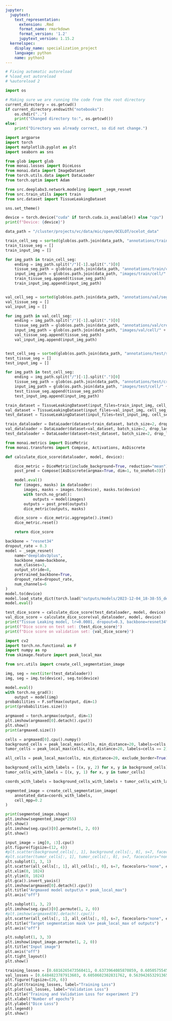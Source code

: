 ```yaml
---
jupyter:
  jupytext:
    text_representation:
      extension: .Rmd
      format_name: rmarkdown
      format_version: '1.2'
      jupytext_version: 1.15.2
  kernelspec:
    display_name: specialization_project
    language: python
    name: python3
---
```


```python
# Fixing automatic autoreload
# %load_ext autoreload
# %autoreload 2
```

```python
import os 

# Making sure we are running the code from the root directory
current_directory = os.getcwd()
if current_directory.endswith("notebooks"):
    os.chdir("..")
    print("Changed directory to:", os.getcwd())
else:
    print("Directory was already correct, so did not change.")
```

```python
import argparse
import torch
import matplotlib.pyplot as plt 
import seaborn as sns

from glob import glob
from monai.losses import DiceLoss
from monai.data import ImageDataset
from torch.utils.data import DataLoader
from torch.optim import Adam

from src.deeplabv3.network.modeling import _segm_resnet
from src.train_utils import train
from src.dataset import TissueLeakingDataset

sns.set_theme()

device = torch.device("cuda" if torch.cuda.is_available() else "cpu")
print(f"Device: {device}")
```

```python
data_path = "/cluster/projects/vc/data/mic/open/OCELOT/ocelot_data"
```

```python
train_cell_seg = sorted(glob(os.path.join(data_path, "annotations/train/segmented_cell/*")))
train_tissue_seg = []
train_input_img = []

for img_path in train_cell_seg: 
    ending = img_path.split("/")[-1].split(".")[0]
    tissue_seg_path = glob(os.path.join(data_path, "annotations/train/cropped_tissue/" + ending + "*"))[0]
    input_img_path = glob(os.path.join(data_path, "images/train/cell/" + ending + "*"))[0]
    train_tissue_seg.append(tissue_seg_path)
    train_input_img.append(input_img_path)


val_cell_seg = sorted(glob(os.path.join(data_path, "annotations/val/segmented_cell/*")))
val_tissue_seg = []
val_input_img = []

for img_path in val_cell_seg: 
    ending = img_path.split("/")[-1].split(".")[0]
    tissue_seg_path = glob(os.path.join(data_path, "annotations/val/cropped_tissue/" + ending + "*"))[0]
    input_img_path = glob(os.path.join(data_path, "images/val/cell/" + ending + "*"))[0]
    val_tissue_seg.append(tissue_seg_path)
    val_input_img.append(input_img_path)


test_cell_seg = sorted(glob(os.path.join(data_path, "annotations/test/segmented_cell/*")))
test_tissue_seg = []
test_input_img = []

for img_path in test_cell_seg: 
    ending = img_path.split("/")[-1].split(".")[0]
    tissue_seg_path = glob(os.path.join(data_path, "annotations/test/cropped_tissue/" + ending + "*"))[0]
    input_img_path = glob(os.path.join(data_path, "images/test/cell/" + ending + "*"))[0]
    test_tissue_seg.append(tissue_seg_path)
    test_input_img.append(input_img_path)
```

```python
train_dataset = TissueLeakingDataset(input_files=train_input_img, cell_seg_files=train_cell_seg, tissue_seg_files=train_tissue_seg)
val_dataset = TissueLeakingDataset(input_files=val_input_img, cell_seg_files=val_cell_seg, tissue_seg_files=val_tissue_seg)
test_dataset = TissueLeakingDataset(input_files=test_input_img, cell_seg_files=test_cell_seg, tissue_seg_files=test_tissue_seg)

train_dataloader = DataLoader(dataset=train_dataset, batch_size=2, drop_last=True)
val_dataloader = DataLoader(dataset=val_dataset, batch_size=2, drop_last=True)
test_dataloader = DataLoader(dataset=test_dataset, batch_size=2, drop_last=True)
```

```python
from monai.metrics import DiceMetric
from monai.transforms import Compose, Activations, AsDiscrete

def calculate_dice_score(dataloader, model, device): 

    dice_metric = DiceMetric(include_background=True, reduction="mean")
    post_pred = Compose([AsDiscrete(argmax=True, dim=1, to_onehot=3)])

    model.eval()
    for (images, masks) in dataloader: 
        images, masks = images.to(device), masks.to(device)
        with torch.no_grad(): 
            outputs = model(images)
        outputs = post_pred(outputs)
        dice_metric(outputs, masks)

    dice_score = dice_metric.aggregate().item()
    dice_metric.reset()

    return dice_score
```

```python
backbone = "resnet34"
dropout_rate = 0.3
model = _segm_resnet(
    name="deeplabv3plus",
    backbone_name=backbone,
    num_classes=3,
    output_stride=8,
    pretrained_backbone=True,
    dropout_rate=dropout_rate,
    num_channels=6
)
model.to(device)
model.load_state_dict(torch.load("outputs/models/2023-12-04_18-38-55_deeplabv3plus_tissue_leaking_lr-0.0001_dropout-0.3_backbone-resnet34_epochs-100.pth"))
model.eval()

test_dice_score = calculate_dice_score(test_dataloader, model, device)
val_dice_score = calculate_dice_score(val_dataloader, model, device)
print("Tissue Leaking model, lr=0.0001, dropout=0.3, backbone=resnet34")
print(f"Dice score on test set: {test_dice_score}")
print(f"Dice score on validation set: {val_dice_score}")
```

```python
import cv2
import torch.nn.functional as F
import numpy as np
from skimage.feature import peak_local_max

from src.utils import create_cell_segmentation_image

img, seg = next(iter(test_dataloader))
img, seg = img.to(device), seg.to(device)

model.eval()
with torch.no_grad():
    output = model(img)
probabilities = F.softmax(output, dim=1)
print(probabilities.size())
```

```python
argmaxed = torch.argmax(output, dim=1)
plt.imshow(argmaxed[0].detach().cpu())
plt.show()
print(argmaxed.size())
```

```python
cells = argmaxed[0].cpu().numpy()
background_cells = peak_local_max(cells, min_distance=20, labels=cells == 1)
tumor_cells = peak_local_max(cells, min_distance=20, labels=cells == 2)

all_cells = peak_local_max(cells, min_distance=20, exclude_border=True)

background_cells_with_labels = [(x, y, 2) for x, y in background_cells]
tumor_cells_with_labels = [(x, y, 1) for x, y in tumor_cells]

coords_with_labels = background_cells_with_labels + tumor_cells_with_labels
```

```python
segmented_image = create_cell_segmentation_image(
    annotated_data=coords_with_labels, 
    cell_mpp=0.2
)
```

```python
print(segmented_image.shape)
plt.imshow(segmented_image*255)
plt.show()
plt.imshow(seg.cpu()[0].permute(1, 2, 0))
plt.show()
```

```python
input_image = img[0, :3].cpu()
plt.figure(figsize=(12, 4))
#plt.scatter(background_cells[:, 1], background_cells[:, 0], s=7, facecolors="none", edgecolors="y")
#plt.scatter(tumor_cells[:, 1], tumor_cells[:, 0], s=7, facecolors="none", edgecolors="g")
plt.subplot(1, 3, 1)
plt.scatter(all_cells[:, 1], all_cells[:, 0], s=7, facecolors="none", edgecolors="y")
plt.xlim(0, 1024)
plt.ylim(0, 1024)
plt.gca().invert_yaxis()
plt.imshow(argmaxed[0].detach().cpu())
plt.title("Argmaxed model output\n + peak_local_max")
plt.axis("off")

plt.subplot(1, 3, 2)
plt.imshow(seg.cpu()[0].permute(1, 2, 0))
#plt.imshow(argmaxed[0].detach().cpu())
plt.scatter(all_cells[:, 1], all_cells[:, 0], s=7, facecolors="none", edgecolors="black")
plt.title("Target segmentation mask \n+ peak_local_max of outputs")
plt.axis("off")

plt.subplot(1, 3, 3)
plt.imshow(input_image.permute(1, 2, 0))
plt.title("Input image")
plt.axis("off")
plt.tight_layout()
plt.show()
```

```python
training_losses = [0.6816265473560411, 0.6373964085870859, 0.6050575545855931, 0.5816195339572673, 0.5736042905826958, 0.5665267036885632, 0.556762449595393, 0.5569390776206036, 0.5490029028483799, 0.5448756436912381, 0.5434097805801703, 0.5366764117260369, 0.535835996574285, 0.5354424161570412, 0.5326408883746789, 0.5310142216633778, 0.5320193676316008, 0.5279067316833808, 0.5224982962316397, 0.5232757104902851, 0.518204577723328, 0.5208658788885389, 0.5165681249024917, 0.5166864662754292, 0.5163541326717455, 0.5154696885420351, 0.5141025124763956, 0.5109306884055235, 0.51251192178045, 0.5115902369119683, 0.5112933346203395, 0.5093840567433104, 0.5074319200856345, 0.5081957809779108, 0.5062605373713435, 0.5062366578043723, 0.5050369044955896, 0.5040192816938672, 0.5051999974007509, 0.5019889577310912, 0.5016482156150195, 0.5013132977242373, 0.49953997135162354, 0.49983558910233633, 0.5008069623489769, 0.5003583558968135, 0.4983057410133128, 0.4987408062633203, 0.4958089571826312, 0.49764298784489536, 0.495467340459629, 0.49739971817756184, 0.49476122247929477, 0.4947957822254726, 0.49297429347524835, 0.4930061004599746, 0.4926298254606675, 0.4933912954768356, 0.4912620691620574, 0.4890154965069829, 0.48934625241221213, 0.4888954351142961, 0.490931263383554, 0.4907783580069639, 0.48850226402282715, 0.48635075591048416, 0.48472729507757695, 0.4865133111574212, 0.48329997184325235, 0.48535742686719313, 0.48538472822734285, 0.48226866916734346, 0.4817915035753834, 0.4798404464916307, 0.48328542101139926, 0.4835352459732367, 0.4812447319225389, 0.48129828122197366, 0.4818223708746385, 0.4803693349264106, 0.47915463423242377, 0.4776195956736195, 0.4798867878865223, 0.4796409467045142, 0.48153935768166367, 0.4763504382298917, 0.47814940068186546, 0.47721805073777024, 0.4765826846872057, 0.47642143587676844, 0.4752552466733115, 0.4741565700696439, 0.4738978488104684, 0.47239517496556654, 0.4722962306470287, 0.47409167581675005, 0.4697180274797946, 0.4732159169352784, 0.46990032585299746, 0.4706717595762136, 0.47215968735364017, 0.46930171883836086, 0.4694587302451231, 0.4702237734989244, 0.4709209726781261, 0.469053256268404, 0.4657025434532944, 0.46675994870614035, 0.46571988840492407, 0.46536535328748274, 0.4641509852847274, 0.46811356653972547, 0.4667716932540037, 0.46282497291662256, 0.4653707602802588, 0.4663413610993599, 0.4625845606229743, 0.4621932245030695, 0.4590114938969515, 0.46311064642302846, 0.46176393299686663, 0.4587804973125458, 0.45957679103831856, 0.4589533447002878, 0.45540642555879085, 0.46063609816590134, 0.45569796890628583, 0.45674858531173396, 0.45615617596373265, 0.45706414446538807, 0.4576328110938169, 0.45484874199847786, 0.45416522451809477, 0.45643073806957324, 0.45427845144758416, 0.45381955224640513, 0.45250301215113425, 0.4518446569540063, 0.45303280134590307, 0.45226852261290257, 0.44896712473460604, 0.4499532525636712, 0.4515604261232882, 0.44974094568466655, 0.45339642677988323, 0.45138430169650484, 0.45045063142873804, 0.4478226741965936, 0.4477335634280224, 0.44549401986355686, 0.4519914467724002, 0.4483773361663429, 0.4486247684274401, 0.44449910825612593, 0.44221534047807964, 0.4444568887048838, 0.4432898096892299, 0.44343284867247756, 0.4447852811034845, 0.44882030937136436, 0.444249511981497, 0.442794926312505, 0.4417589367652426, 0.4409597880986272, 0.44150338914929604, 0.4381643059302349, 0.4397137025181128, 0.43827422845120334, 0.4388477960411383, 0.4389923956929421, 0.44056247691718897, 0.43656487793338544, 0.4395182211788333, 0.4369427586088375, 0.43533915281295776, 0.43246729519902444, 0.4387429672844556, 0.4366171937815997, 0.4366897685187204, 0.43271244362908967, 0.43334441768879794, 0.4351888274659916, 0.436783462154622, 0.4353988590289135, 0.43636184565874997, 0.432642898997482, 0.4310987762042454, 0.43079706965660564, 0.43277077833000493, 0.43350028930878154, 0.42906200885772705, 0.42694936236556696, 0.4283568591487651, 0.42688814961180394, 0.4299958032004687, 0.42542219466092634, 0.4268152069072334, 0.43163986352025246, 0.43008306196757723, 0.4317478519313189, 0.43227467670732617, 0.4319496957623229, 0.43106420794311834, 0.4258911670470724, 0.4235396780529801, 0.4271812809973347, 0.42287457232572595, 0.4259882344275105, 0.42508088934178256, 0.4243379673179315, 0.42326291909023206, 0.426359700913332, 0.42306262741283496, 0.426185561686146, 0.4244688457372237, 0.4233275706670722, 0.4248920527039742, 0.42639175239874394, 0.4201137776277503, 0.4226615374185601, 0.42103806259680765, 0.4240529671007273, 0.4247783647508037, 0.42393405644261106, 0.42099993387047124, 0.4194071809856259, 0.4171909525686381, 0.41926929354667664, 0.41866885216868654, 0.41575322771558954, 0.42207616081043164, 0.4210524115027214, 0.41559189558029175, 0.4164760082351918, 0.4154514773767822, 0.4190176311804324, 0.41742187373492184, 0.41818568110466003, 0.41555897617826654, 0.4117157380191647, 0.41698106393522144, 0.4154576744352068, 0.40980967940116414, 0.4139198083050397, 0.4099227037965035, 0.4132142821136786, 0.4140240343249574, 0.4141340109766746, 0.41353602312049087, 0.4101058731273729, 0.4036317388622128, 0.3794860365439434, 0.360679636804425, 0.3575720580256715, 0.3539987556180175, 0.353141113203399, 0.3481139498097556, 0.3416356626822024, 0.35322418200726413, 0.3412562769894697, 0.34158517268239236, 0.3392329118689712, 0.3396653289697608, 0.34237997020993916, 0.3391019677629276, 0.33541919138966775, 0.3353153917254234, 0.34053593448230196, 0.3441357132123441, 0.3366021343639919, 0.33992040339781315, 0.33622488561941655, 0.33833370099262317, 0.34569465566654595, 0.3368644367675392, 0.3343900381302347, 0.33401536880707255, 0.3394279735428946, 0.337051586228974, 0.334201377873518, 0.3483441812651498, 0.3463935091787455, 0.334369169814246, 0.335361115786494, 0.33430301534886264, 0.3347654838343056, 0.33705342424159146, 0.3361697631831072, 0.33509441267470924, 0.33654010660794315, 0.3449721774276422, 0.33877915022324545, 0.3414808335352917, 0.3381431148368485, 0.3358419811239048, 0.338483562274855, 0.33282941883924055, 0.34010555184617336, 0.33763027951425434, 0.3325781651905605]
val_losses = [0.6484823787913603, 0.6050602302831762, 0.5639426532913657, 0.5452724379651687, 0.5503328547758215, 0.530257044469609, 0.5352154058568618, 0.5204567926771501, 0.5164669874836417, 0.5137251808362848, 0.517364510718514, 0.6475581421571619, 0.5049816930995268, 0.5019432341351229, 0.5037699236589319, 0.5086038708686829, 0.5067627096877378, 0.5833679735660553, 0.5274711391505074, 0.5070031408001395, 0.49204832490752726, 0.4983741343021393, 0.4896012562162736, 0.4929051118738511, 0.4907990623922909, 0.4854371056837194, 0.4862033426761627, 0.4918150305747986, 0.48280319396187277, 0.484990211094127, 0.48689886051065784, 0.48559052803937125, 0.48792818539282856, 0.47962072316338034, 0.48162464359227347, 0.4816305514644174, 0.488113613689647, 0.48379246802891, 0.48195871009546165, 0.4806018121102277, 0.4851138907320359, 0.4852576080490561, 0.4820343010565814, 0.4806674245525809, 0.4783886583412395, 0.4759443787967457, 0.4791682976133683, 0.47684736988123727, 0.4815613101510441, 0.47453703599817615, 0.4752241390592912, 0.4767185414538664, 0.4773283337845522, 0.4769660129266627, 0.47659602936576395, 0.47628714757807117, 0.4742969432297875, 0.47152768163120046, 0.47761623123112845, 0.4802348122877233, 0.4748622757547042, 0.4770737185197718, 0.4752291458494523, 0.47817224439452677, 0.47616784186924205, 0.4727504744249232, 0.48139634027200584, 0.48185208264519186, 0.4730805824784672, 0.47367044406778674, 0.470687235102934, 0.472293206874062, 0.4754050794769736, 0.4697782905662761, 0.4754915640634649, 0.47326139667454886, 0.47616180076318626, 0.47429492719033184, 0.4725095594630522, 0.47152984317611246, 0.46821267464581656, 0.47011326516375823, 0.4689611862687504, 0.47910509389989514, 0.4683277940048891, 0.46931130570523877, 0.4708247903515311, 0.46981820288826437, 0.4706785976886749, 0.4677908876362969, 0.47176985530292287, 0.46842164502424355, 0.4711442256675047, 0.4696991426103255, 0.47018585134955015, 0.4700814468019149, 0.46840864069321575, 0.46738115654272194, 0.46921570336117463, 0.4688489892903496, 0.46916431363891153, 0.46826952345231, 0.4677610590177424, 0.4693276601679185, 0.4652647113098818, 0.46488526989431944, 0.4661767850903904, 0.47018610554582935, 0.4634701083688175, 0.46693674606435437, 0.4741898967939265, 0.47138338930466595, 0.46426504675079794, 0.4756353444912854, 0.4662785495028776, 0.4687907537993263, 0.4669950253823224, 0.46616532171473785, 0.4745493320857777, 0.4676029822405647, 0.4673889892942765, 0.4738258666851941, 0.46069977563970227, 0.4687066726824817, 0.47228802126996655, 0.47672385503264036, 0.4705705818007974, 0.4675343930721283, 0.4689972383134505, 0.46905264083076925, 0.4658391826293048, 0.46766737804693337, 0.47100234031677246, 0.47944536454537334, 0.4698023971389322, 0.4685494023210862, 0.466271311044693, 0.47177708674879637, 0.4700353478684145, 0.47075910077375527, 0.479439856374965, 0.46580098832354827, 0.4686811320921954, 0.4639737045063692, 0.4656171903890722, 0.47228646979612465, 0.46921944793532877, 0.47003764089416056, 0.4680285138242385, 0.46935179829597473, 0.46647748877020445, 0.47732383012771606, 0.46624627183465395, 0.4670558063422932, 0.4650103660190807, 0.4694131700431599, 0.4660726242205676, 0.47352810116375194, 0.46481429303393645, 0.4715811329729417, 0.4674766554551966, 0.4785720670924467, 0.46843811869621277, 0.480000343392877, 0.4706380104317385, 0.46630457394263325, 0.46990128299769235, 0.4628215730190277, 0.4673069329822765, 0.46820374622064476, 0.4712279701934141, 0.4803961164811078, 0.4634109262157889, 0.4683438644689672, 0.4664347469806671, 0.4664166359340443, 0.46421732972649965, 0.4699685380739324, 0.46789107953800874, 0.4648853540420532, 0.46725787485347076, 0.4719669450731838, 0.4683137641233556, 0.4695506464032566, 0.4669937894624822, 0.4656020560685326, 0.47178298059631796, 0.4774126322830425, 0.4620717273038976, 0.47180649638175964, 0.47138795607230244, 0.4713090851026423, 0.4695242906317991, 0.46638209328931923, 0.4691949416609371, 0.4720211940653184, 0.4663550941383137, 0.4768238102688509, 0.4643632085884319, 0.46807752812609954, 0.47802798362339244, 0.48098553278866935, 0.47441007810480457, 0.469961578355116, 0.46681176038349376, 0.4748846660642063, 0.4768632264698253, 0.46390261369593006, 0.46772507534307595, 0.47180850365582633, 0.473681216730791, 0.472969007842681, 0.46845009747673483, 0.47093403164078207, 0.48076338277143593, 0.4661901488023646, 0.46927494511884804, 0.4665280738297631, 0.4719778316862443, 0.47309300478766947, 0.46486351770513196, 0.46636440298136544, 0.4709041486768162, 0.46015127792077903, 0.46397262986968546, 0.4674511113587548, 0.4636106350842644, 0.4688198198290432, 0.46377018094062805, 0.47397204006419463, 0.4805029858561123, 0.46369895514319925, 0.47178887794999513, 0.47025973831906037, 0.46328551103087035, 0.47462352935005636, 0.4700235005687265, 0.4608183555743274, 0.46960923952214856, 0.46642067327218895, 0.4632412791252136, 0.48059483135447784, 0.4702894214321585, 0.4671071452253005, 0.4769115412936491, 0.4662361618350534, 0.4724045150420245, 0.48061348760829253, 0.4753103098448585, 0.4450343584313112, 0.4385901233729194, 0.38177820514230165, 0.38887443261988025, 0.38243576358346376, 0.38354357025202584, 0.3831683642723981, 0.37960077208631177, 0.4007214325315812, 0.3799986401024987, 0.3867606766083661, 0.3744363644543816, 0.38165026903152466, 0.3770580256686491, 0.38869450022192564, 0.38612231787513285, 0.38560090345494885, 0.37984875545782204, 0.38388824287582846, 0.3784891209181617, 0.3819423054947573, 0.380402568508597, 0.37837516209658456, 0.3814518311444451, 0.3827669480267693, 0.3789021267610438, 0.38561293307472677, 0.38969159652205076, 0.3839784527526182, 0.3852165481623481, 0.37786390500910144, 0.3822941254166996, 0.3775956245029674, 0.37888576703913074, 0.37813490979811726, 0.37740429534631614, 0.3684225117459017, 0.3769322335720062, 0.37291354291579304, 0.3753246331916136, 0.3755055192638846, 0.3779146355741164, 0.3730652542675243, 0.38084742426872253, 0.37511930044959574, 0.38105743772843303, 0.37207814875771017, 0.3752047103994033, 0.38807527282658744, 0.373065545278437, 0.38757161883746877]
plt.figure(figsize=(20, 6))
plt.plot(training_losses, label="Training Loss")
plt.plot(val_losses, label="Validation Loss")
plt.title("Training and Validation Loss for experiment 2")
plt.xlabel("Number of epochs")
plt.ylabel("Dice Loss")
plt.legend()
plt.show()
```
